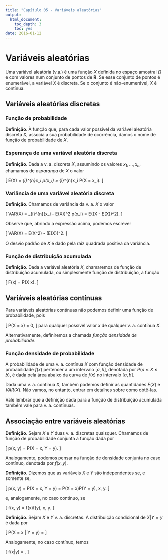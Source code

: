 ```yaml
---
title: "Capítulo 05 - Variáveis aleatórias"
output:
  html_document:
    toc_depth: 3
    toc: yes
date: 2016-01-12
---
```


# Variáveis aleatórias

Uma variável aleatória (v.a.) é uma função $X$ definida no espaço amostral $\Omega$ e com valores num conjunto de pontos de $\mathbf{R}$. Se esse conjunto de pontos é enumerável, a variável $X$ é discreta. Se o conjunto é não-enumerável, $X$ é contínua.

## Variáveis aleatórias discretas

### Função de probabilidade

**Definição**. À função que, para cada valor possível da variável aleatória discreta $X$, associa a sua probabilidade de ocorrência, damos o nome de função de probabilidade de $X$.

### Esperança de uma variável aleatória discreta

**Definição**. Dada a v. a. discreta $X$, assumindo os valores $x_1, ..., x_n$, chamamos de *esparança* de $X$ o valor 

\[
E(X) = \sum_{i}^{n}x_i p(x_i) = \sum_{i}^{n}x_i P(X = x_i).
\]

### Variância de uma variável aleatória discreta

**Definição**. Chamamos de variância da v. a. $X$ o valor

\[
VAR(X) = \sum_{i}^{n}(x_i - E(X))^2 p(x_i) = E((X - E(X))^2).
\]

Observe que, abrindo a expressão acima, podemos escrever

\[
VAR(X) = E(X^2) - (E(X))^2.
\]

O desvio padrão de $X$ é dado pela raiz quadrada positiva da variância.

### Função de distribuição acumulada

**Definição**. Dada a variável aleatória $X$, chamaremos de função de distribuição acumulada, ou simplesmente função de distribuição, a função

\[
F(x) = P(X \leq x).
\]

## Variáveis aleatórias contínuas

Para variáveis aleatórias contínuas não podemos definir uma função de probabilidade, pois

\[
P(X = x) = 0,
\]
para qualquer possível valor $x$ de qualquer v. a. contínua $X$.

Alternativamente, definiremos a chamada *função densidade de probabilidade*. 

### Função densidade de probabilidade

A probabilidade de uma v. a. contínua $X$ com função densidade de probabilidade $f(x)$ pertencer a um intervalo $[a,b]$, denotada por $P(a \leq X \leq b)$, é dada pela área abaixo da curva de $f(x)$ no intervalo $[a,b]$.

Dada uma v. a. contínua $X$, também podemos definir as quantidades $E(X)$ e $VAR(X)$. Não vamos, no entanto, entrar em detalhes sobre como obtê-las. 

Vale lembrar que a definição dada para a função de distribuição acumulada também vale para v. a. contínuas.

## Associação entre variáveis aleatórias

**Definição**. Sejam $X$ e $Y$ duas v. a. discretas quaisquer. Chamamos de função de probabilidade conjunta a função dada por

\[
p(x, y) = P(X = x, Y = y).
\]

Analogamente, podemos pensar na função de densidade conjunta no caso contínuo, denotada por $f(x,y)$.

**Definição**. Dizemos que as variáveis $X$ e $Y$ são independentes se, e somente se,

\[
p(x, y) = P(X = x, Y = y) = P(X = x)P(Y = y), \forall x, y.
\]

e, analogamente, no caso contínuo, se

\[
f(x, y) = f(x)f(y), \quad  \forall x, y.
\]

**Definição**. Sejam $X$ e $Y$ v. a. discretas. A distribuição condicional de $X|Y=y$ é dada por

\[
P(X = x | Y = y) = \frac{P(X = x, Y = y)}{P(Y = y)}
\]

Analogamente, no caso contínuo, temos

\[
f(x|y) = \frac{f(x, y)}{f(y)}.
\]